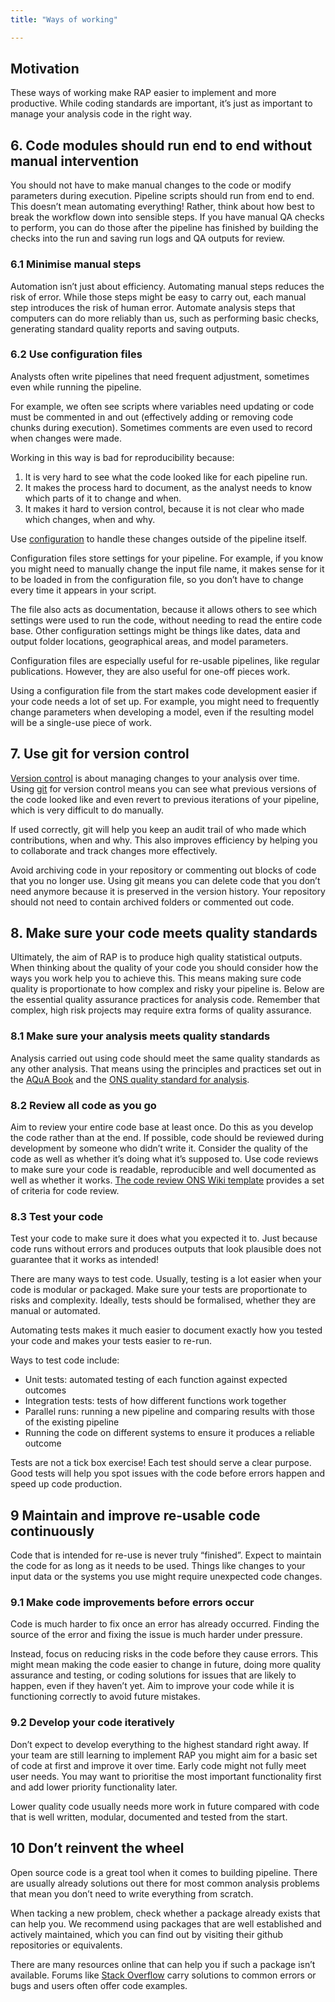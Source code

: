 ```yaml
---
title: "Ways of working"

---
```


## Motivation

These ways of working make RAP easier to implement and more productive. While coding standards are important, it’s just as important to manage your analysis code in the right way. 

## 6.	Code modules should run end to end without manual intervention
You should not have to make manual changes to the code or modify parameters during execution. Pipeline scripts should run from end to end. This doesn’t mean automating everything! Rather, think about how best to break the workflow down into sensible steps. If you have manual QA checks to perform, you can do those after the pipeline has finished by building the checks into the run and saving run logs and QA outputs for review.

### 6.1 Minimise manual steps
Automation isn’t just about efficiency. Automating manual steps reduces the risk of error. While those steps might be easy to carry out, each manual step introduces the risk of human error. Automate analysis steps that computers can do more reliably than us, such as performing basic checks, generating standard quality reports and saving outputs. 

### 6.2	Use configuration files
Analysts often write pipelines that need frequent adjustment, sometimes even while running the pipeline. 

For example, we often see scripts where variables need updating or code must be commented in and out (effectively adding or removing code chunks during execution). Sometimes comments are even used to record when changes were made. 

Working in this way is bad for reproducibility because:

1. It is very hard to see what the code looked like for each pipeline run.    
2. It makes the process hard to document, as the analyst needs to know which parts of it to change and when.    
3. It makes it hard to version control, because it is not clear who made which changes, when and why.    

Use [configuration](https://best-practice-and-impact.github.io/qa-of-code-guidance/configuration.html) to handle these changes outside of the pipeline itself. 

Configuration files store settings for your pipeline. For example, if you know you might need to manually change the input file name, it makes sense for it to be loaded in from the configuration file, so you don’t have to change every time it appears in your script. 

The file also acts as documentation, because it allows others to see which settings were used to run the code, without needing to read the entire code base. Other configuration settings might be things like dates, data and output folder locations, geographical areas, and model parameters. 

:::{.callout-tip}

Configuration files are especially useful for re-usable pipelines, like regular publications. However, they are also useful for one-off pieces work.    

Using a configuration file from the start makes code development easier if your code needs a lot of set up. For example, you might need to frequently change parameters when developing a model, even if the resulting model will be a single-use piece of work.

:::

## 7.	Use git for version control
[Version control](https://best-practice-and-impact.github.io/qa-of-code-guidance/version_control.html) is about managing changes to your analysis over time. Using [git](https://git-scm.com/) for version control means you can see what previous versions of the code looked like and even revert to previous iterations of your pipeline, which is very difficult to do manually. 

If used correctly, git will help you keep an audit trail of who made which contributions, when and why. This also improves efficiency by helping you to collaborate and track changes more effectively. 

Avoid archiving code in your repository or commenting out blocks of code that you no longer use. Using git means you can delete code that you don’t need anymore because it is preserved in the version history. Your repository should not need to contain archived folders or commented out code.

## 8. Make sure your code meets quality standards

Ultimately, the aim of RAP is to produce high quality statistical outputs. When thinking about the quality of your code you should consider how the ways you work help you to achieve this. This means making sure code quality is proportionate to how complex and risky your pipeline is. Below are the essential quality assurance practices for analysis code. Remember that complex, high risk projects may require extra forms of quality assurance.

### 8.1 Make sure your analysis meets quality standards
Analysis carried out using code should meet the same quality standards as any other analysis. That means using the principles and practices set out in the [AQuA Book](https://www.gov.uk/guidance/the-aqua-book) and the [ONS quality standard for analysis](https://officenationalstatistics.sharepoint.com/sites/onswiki/SitePages/Quality_Standards.aspx). 

### 8.2 Review all code as you go
Aim to review your entire code base at least once. Do this as you develop the code rather than at the end. If possible, code should be reviewed during development by someone who didn’t write it. Consider the quality of the code as well as whether it’s doing what it’s supposed to. Use code reviews to make sure your code is readable, reproducible and well documented as well as whether it works. [The code review ONS Wiki template](https://officenationalstatistics.sharepoint.com/sites/onswiki/SitePages/Analysis-Standards-and-Pipelines-code-review-template.aspx) provides a set of criteria for code review.

### 8.3 Test your code
Test your code to make sure it does what you expected it to. Just because code runs without errors and produces outputs that look plausible does not guarantee that it works as intended!

There are many ways to test code. Usually, testing is a lot easier when your code is modular or packaged. Make sure your tests are proportionate to risks and complexity. Ideally, tests should be formalised, whether they are manual or automated. 

:::{.callout-tip}
Automating tests makes it much easier to document exactly how you tested your code and makes your tests easier to re-run. 

Ways to test code include:    

* Unit tests: automated testing of each function against expected outcomes    
* Integration tests: tests of how different functions work together    
* Parallel runs: running a new pipeline and comparing results with those of the existing pipeline    
* Running the code on different systems to ensure it produces a reliable outcome

:::

Tests are not a tick box exercise! Each test should serve a clear purpose.  Good tests will help you spot issues with the code before errors happen and speed up code production. 

## 9	Maintain and improve re-usable code continuously

Code that is intended for re-use is never truly “finished”. Expect to maintain the code for as long as it needs to be used. Things like changes to your input data or the systems you use might require unexpected code changes.

### 9.1 Make code improvements before errors occur
Code is much harder to fix once an error has already occurred. Finding the source of the error and fixing the issue is much harder under pressure. 

Instead, focus on reducing risks in the code before they cause errors. This might mean making the code easier to change in future, doing more quality assurance and testing, or coding solutions for issues that are likely to happen, even if they haven't yet. Aim to improve your code while it is functioning correctly to avoid future mistakes. 

### 9.2	Develop your code iteratively
Don’t expect to develop everything to the highest standard right away. If your team are still learning to implement RAP you might aim for a basic set of code at first and improve it over time.  Early code might not fully meet user needs. You may want to prioritise the most important functionality first and add lower priority functionality later.

:::{.callout-caution}

Lower quality code usually needs more work in future compared with code that is well written, modular, documented and tested from the start. 

:::

## 10 Don't reinvent the wheel

Open source code is a great tool when it comes to building pipeline. There are usually already solutions out there for most common analysis problems that mean you don’t need to write everything from scratch. 

When tacking a new problem, check whether a package already exists that can help you. We recommend using packages that are well established and actively maintained, which you can find out by visiting their github repositories or equivalents.

There are many resources online that can help you if such a package isn’t available. Forums like [Stack Overflow](https://stackoverflow.com/) carry solutions to common errors or bugs and users often offer code examples.

